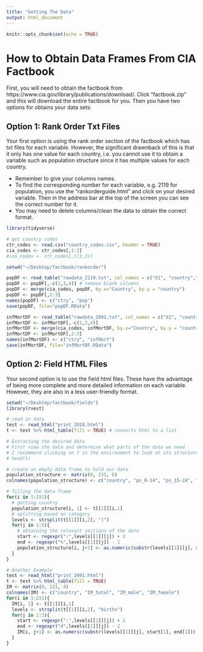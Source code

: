 ```yaml
---
title: "Getting The Data"
output: html_document
---
```


```r
knitr::opts_chunk$set(echo = TRUE)
```

# How to Obtain Data Frames From CIA Factbook
First, you will need to obtain the factbook from https://www.cia.gov/library/publications/download/. Click "factbook.zip" and this will download the entire factbook for you. Then you have two options for obtains your data sets:

## Option 1: Rank Order Txt Files
Your first option is using the rank order section of the factbook which has txt files for each variable. However, the significant drawnback of this is that it only has one value for each country, i.e. you cannot use it to obtain a variable such as population structure since it has multiple values for each country. 

- Remember to give your columns names.
- To find the corresponding number for each variable, e.g. 2119 for population, you use the "rankorderguide.html" and click on your desired variable. Then in the address bar at the top of the screen you can see the correct number for it.
- You may need to delete columns/clean the data to obtain the correct format.
 
```r
library(tidyverse)

# get country codes
ctr_codes <- read.csv("country_codes.csv", header = TRUE)
cia_codes <- ctr_codes[,1:2] 
#iso_codes <- ctr_codes[,c(1,3)]

setwd("~/Desktop/factbook/rankorder")

popDF <- read_table("rawdata_2119.txt", col_names = c("X1", "country","X3", "X4", "pop"))
popDF <- popDF[,-c(1,3,4)] # remove blank columns
popDF <- merge(cia_codes, popDF, by.x="Country", by.y = "country") 
popDF <- popDF[,2:3]
names(popDF) <- c("ctry", "pop")
save(popDF, file="popDF.RData")

infMortDF <- read_table("rawdata_2091.txt", col_names = c("X1", "country","X3", "X4", "infMort"))
infMortDF <- infMortDF[,-c(1,3,4)]
infMortDF <- merge(cia_codes, infMortDF, by.x="Country", by.y = "country")
infMortDF <- infMortDF[,2:3]
names(infMortDF) <- c("ctry", "infMort")
save(infMortDF, file="infMortDF.RData")

```
## Option 2: Field HTML Files
Your second option is to use the field html files. These have the advantage of being more complete and more detailed information on each variable. However, they are also in a less user-friendly format.

```r
setwd("~/Desktop/factbook/fields")
library(rvest)

# read in data
test <- read_html("print_2010.html")
t <- test %>% html_table(fill = TRUE) # converts html to a list

# Extracting the desired data
# First view the data and determine what parts of the data we need
# I recommend clicking on t in the environment to look at its structure more easily
# head(t)

# create an empty data frame to hold our data
population_structure <- matrix(0, 231, 6)
colnames(population_structure) <- c("country", "ps_0-14", "ps_15-24", "ps_25-54", "ps_55-64", "ps_65+")

# filling the data frame
for(i in 1:231){
  # getting country
  population_structure[i, 1] <- t[[1]][i,1]
  # splitting based on category
  levels <- strsplit(t[[1]][i,2], ")")
  for(j in 1:5){
    # obtaining the relevant sections of the data
    start <- regexpr(":",levels[[1]][j]) + 2
    end <- regexpr("%",levels[[1]][j]) - 1
    population_structure[i, j+1] <- as.numeric(substr(levels[[1]][j], start, end))
  }
}

# Another Example
test <- read_html("print_2091.html")
t <- test %>% html_table(fill = TRUE)
IM <- matrix(0, 231, 4)
colnames(IM) <- c("country", "IM_total", "IM_male", "IM_female")
for(i in 1:231){
  IM[i, 1] <- t[[1]][i,1]
  levels <- strsplit(t[[1]][i,2], "births")
  for(j in 1:3){
    start <- regexpr(":",levels[[1]][j]) + 2
    end <- regexpr("d",levels[[1]][j]) - 2
    IM[i, j+1] <- as.numeric(substr(levels[[1]][j], start[1], end[1]))
  }
}
```

 